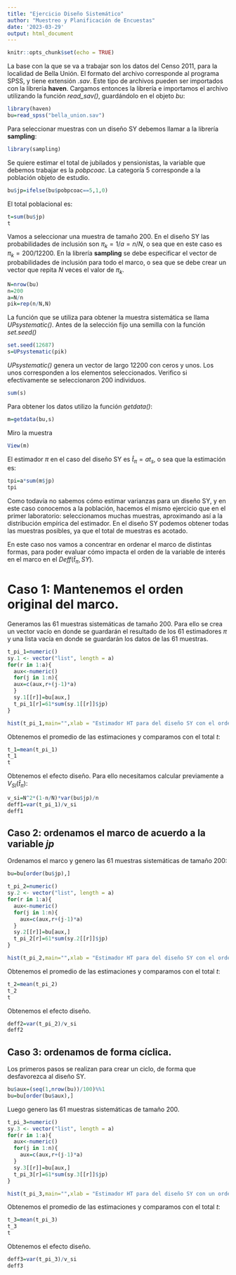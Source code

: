 ---
title: "Ejercicio Diseño Sistemático"
author: "Muestreo y Planificación de Encuestas"
date: '2023-03-29'
output: html_document
---

```{r setup, include=FALSE}
knitr::opts_chunk$set(echo = TRUE)
```

La base con la que se va a trabajar son los datos del Censo 2011, para la localidad de Bella Unión. El formato del archivo corresponde al programa SPSS, y tiene extensión *.sav*. Este tipo de archivos pueden ser importados con la librería **haven**. Cargamos entonces la librería e importamos el archivo utilizando la función *read_sav()*, guardándolo en el objeto *bu*:

```{r }
library(haven)
bu=read_spss("bella_union.sav")

```
Para seleccionar muestras con un diseño SY debemos llamar a la librería **sampling**:


```{r }
library(sampling)
```

Se quiere estimar el total de jubilados y pensionistas, la variable que debemos trabajar es la *pobpcoac*. La categoría 5 corresponde
a la población objeto de estudio.

```{r }
bu$jp=ifelse(bu$pobpcoac==5,1,0)
```
El total poblacional es:
```{r }
t=sum(bu$jp)  
t
```
Vamos a seleccionar una muestra de tamaño 200. En el diseño SY las probabilidades de inclusión son $\pi_k=1/a=n/N$, o sea que en este caso es $\pi_k=200/12200$. En la librería **sampling** se debe especificar el vector de probabilidades de inclusión para todo el marco, o sea que se debe crear un vector que repita $N$ veces el valor de $\pi_k$.

```{r}
N=nrow(bu)
n=200
a=N/n
pik=rep(n/N,N)
```

La función que se utiliza para obtener la muestra sistemática se llama *UPsystematic()*. Antes de la selección fijo una semilla con la función *set.seed()*

```{r }
set.seed(12687)
s=UPsystematic(pik)
```
*UPsystematic()* genera un vector de largo 12200 con ceros y unos. Los unos corresponden a los elementos seleccionados. Verifico si efectivamente se seleccionaron 200 individuos.

```{r }
sum(s)
```
Para obtener los datos utilizo la función *getdata()*:

```{r }
m=getdata(bu,s)
```
Miro la muestra

```{r, eval=FALSE}
View(m)
```

El estimador $\pi$ en el caso del diseño SY es $\hat{t}_{\pi}=at_s$, o sea que la estimación es:

```{r}
tpi=a*sum(m$jp)
tpi
```
Como todavía no sabemos cómo estimar varianzas para un diseño SY, 
y en este caso conocemos a la población, hacemos el mismo ejercicio
que en el primer laboratorio: seleccionamos muchas muestras, aproximando así a la distribución empírica del estimador. En el diseño SY podemos obtener todas las muestras posibles, ya que el total de muestras es acotado.

En este caso nos vamos a concentrar en ordenar el marco de distintas formas, para poder evaluar cómo impacta el orden de la variable de interés en el marco en el $Deff(\hat{t}_{\pi}, SY)$. 

# Caso 1: Mantenemos el orden original del marco.

Generamos las 61 muestras sistemáticas de tamaño 200. Para ello se crea un vector vacío en donde se guardarán el resultado de los 61 estimadores $\pi$ y una lista vacía en donde se guardarán los datos de las 61 muestras.

```{r}
t_pi_1=numeric()
sy.1 <- vector("list", length = a)
for(r in 1:a){
  aux<-numeric()
  for(j in 1:n){
  aux=c(aux,r+(j-1)*a)
  }
  sy.1[[r]]=bu[aux,]
  t_pi_1[r]=61*sum(sy.1[[r]]$jp)
}

hist(t_pi_1,main="",xlab = "Estimador HT para del diseño SY con el orden original del marco")
```

Obtenemos el promedio de las estimaciones y comparamos con el total $t$:
```{r}
t_1=mean(t_pi_1)
t_1
t
```
Obtenemos el efecto diseño. Para ello necesitamos calcular previamente a $V_{SI}(\hat{t}_{\pi})$:
```{r}
v_si=N^2*(1-n/N)*var(bu$jp)/n
deff1=var(t_pi_1)/v_si
deff1
```

## Caso 2: ordenamos el marco de acuerdo a la variable *jp*

Ordenamos el marco y genero las 61 muestras sistemáticas de tamaño 200:

```{r}
bu=bu[order(bu$jp),]

t_pi_2=numeric()
sy.2 <- vector("list", length = a)
for(r in 1:a){
  aux<-numeric()
  for(j in 1:n){
    aux=c(aux,r+(j-1)*a)
  }
  sy.2[[r]]=bu[aux,]
  t_pi_2[r]=61*sum(sy.2[[r]]$jp)
}

hist(t_pi_2,main="",xlab = "Estimador HT para del diseño SY con el orden de la variable de interés en el marco")

```

Obtenemos el promedio de las estimaciones y comparamos con el total $t$:
```{r}
t_2=mean(t_pi_2)
t_2
t
```
Obtenemos el efecto diseño.

```{r}
deff2=var(t_pi_2)/v_si
deff2
```


## Caso 3: ordenamos de forma cíclica.

Los primeros pasos se realizan para crear un ciclo, de forma que desfavorezca al diseño SY.
```{r}
bu$aux=(seq(1,nrow(bu))/100)%%1
bu=bu[order(bu$aux),]
```

Luego genero las 61 muestras sistemáticas de tamaño 200.
```{r}
t_pi_3=numeric()
sy.3 <- vector("list", length = a)
for(r in 1:a){
  aux<-numeric()
  for(j in 1:n){
    aux=c(aux,r+(j-1)*a)
  }
  sy.3[[r]]=bu[aux,]
  t_pi_3[r]=61*sum(sy.3[[r]]$jp)
}

hist(t_pi_3,main="",xlab = "Estimador HT para del diseño SY con un orden cíclico de la variable de interés en el marco")
```

Obtenemos el promedio de las estimaciones y comparamos con el total $t$:
```{r}
t_3=mean(t_pi_3)
t_3
t
```
Obtenemos el efecto diseño.

```{r}
deff3=var(t_pi_3)/v_si
deff3
```


